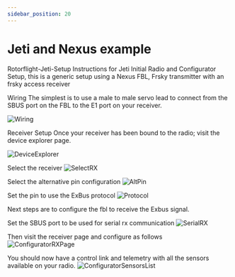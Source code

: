 ```yaml
---
sidebar_position: 20
---
```


# Jeti and Nexus example 

Rotorflight-Jeti-Setup
Instructions for Jeti Initial Radio and Configurator Setup, this is a generic setup using a Nexus FBL, Frsky transmitter with an frsky access receiver

Wiring
The simplest is to use a male to male servo lead to connect from the SBUS port on the FBL to the E1 port on your receiver.

![Wiring](./img/rx-wiring.png)

Receiver Setup
Once your receiver has been bound to the radio; visit the device explorer page.

![DeviceExplorer](./img/rc-dv-explorer.png)

Select the receiver
![SelectRX](./img/rx-select-rx.png)

Select the alternative pin configuration
![AltPin](./img/rx-alt-pin.png)

Set the pin to use the ExBus protocol
![Protocol](./img/rx-set-protocol.png)

Next steps are to configure the fbl to receive the Exbus signal.

Set the SBUS port to be used for serial rx communication
![SerialRX](./img/serialrx.png)

Then visit the receiver page and configure as follows
![ConfiguratorRXPage](./img/receiver.png)

You should now have a control link and telemetry with all the sensors available on your radio.
![ConfiguratorSensorsList](./img/sensors-list.png)